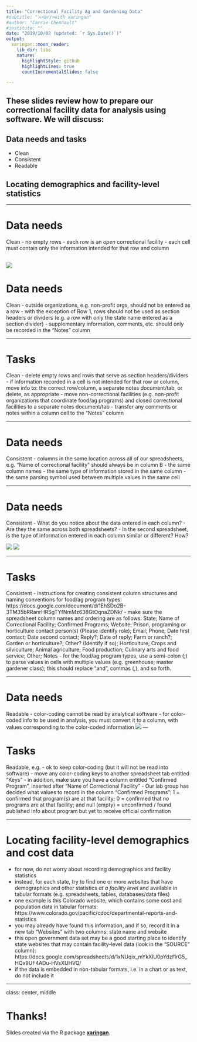 ```yaml
---
title: "Correctional Facility Ag and Gardening Data"
#subtitle: "⚔<br/>with xaringan"
#author: "Carrie Chennault"
#institute: ""
date: "2019/10/02 (updated: `r Sys.Date()`)"
output:
  xaringan::moon_reader:
    lib_dir: libs
    nature:
      highlightStyle: github
      highlightLines: true
      countIncrementalSlides: false

---
```



## These slides review how to prepare our correctional facility data for analysis using software. We will discuss:

## Data needs and tasks
- Clean
- Consistent
- Readable

## Locating demographics and facility-level statistics

---


# Data needs

Clean
- no empty rows
- each row is an *open* correctional facility
- each cell must contain only the information intended for that row and column

![](screenshot_spreadsheet.png)
---
# Data needs

Clean
- outside organizations, e.g. non-profit orgs, should not be entered as a row
- with the exception of Row 1, rows should not be used as section headers or dividers (e.g. a row with only the state name entered as a section divider)
- supplementary information, comments, etc. should only be recorded in the "Notes" column

---

# Tasks

Clean
- delete empty rows and rows that serve as section headers/dividers
- if information recorded in a cell is not intended for that row or column, move info to: the correct row/column, a separate notes document/tab, or delete, as appropriate
- move non-correctional facilities (e.g. non-profit organizations that coordinate food/ag programs) and closed correctional facilities to a separate notes document/tab
- transfer any comments or notes within a column cell to the "Notes" column


---


# Data needs

Consistent
- columns in the same location across all of our spreadsheets, e.g. "Name of correctional facility" should always be in column B
- the same column names
- the same type of information stored in the same column
- the same parsing symbol used between multiple values in the same cell

---


# Data needs

Consistent
- What do you notice about the data entered in each column? 
- Are they the same across both spreadsheets?
- In the second spreadsheet, is the type of information entered in each column similar or different? How?


![](screenshot_spreadsheet4.png)
![](screenshot_spreadsheet6.png)

---

# Tasks

Consistent
- instructions for creating consistent column structures and naming conventions for food/ag program types: https://docs.google.com/document/d/1EhSDo2B-3TM35bRRanrHRSgTYfNmMz638GtOqnaZDNk/
- make sure the spreadsheet column names and ordering are as follows:
State;	Name of Correctional Facility; Confirmed Programs;	Website;	Prison, programing or horticulture contact person(s) (Please identify role);	Email;	Phone;	Date first contact;	Date second contact;	Reply?;	Date of reply;	Farm or ranch?;	Garden or horticulture?;	Other? (Identify if so);	Horticulture;	Crops and silviculture;	Animal agriculture;	Food production;	Culinary arts and food service;	Other; Notes
- for the food/ag program types, use a semi-colon (;) to parse values in cells with multiple values (e.g. greenhouse; master gardener class); this should replace "and", commas (,), and so forth.

---

# Data needs

Readable
- color-coding cannot be read by analytical software
- for color-coded info to be used in analysis, you must convert it to a column, with values corresponding to the color-coded information
![](screenshot_spreadsheet2.png)
---

# Tasks

Readable, e.g.
- ok to keep color-coding (but it will not be read into software)
- move any color-coding keys to another spreadsheet tab entitled "Keys"
- in addition, make sure you have a column entitled "Confirmed Program", inserted after "Name of Correctional Facility"
- Our lab group has decided what values to record in the column "Confirmed Programs": 
1 = confirmed that program(s) are at that facility; 
0 = confirmed that *no* programs are at that facility; and 
null (empty) = unconfirmed / found published info about program but yet to receive official confirmation

---

# Locating facility-level demographics and cost data

- for now, do not worry about recording demographics and facility statistics
- instead, for each state, try to find one or more websites that have demographics and other statistics *at a facility level* and available in tabular formats (e.g. spreadsheets, tables, databases/data files)
- one example is this Colorado website, which contains some cost and population data in tabular formats: https://www.colorado.gov/pacific/cdoc/departmental-reports-and-statistics
- you may already have found this information, and if so, record it in a new tab "Websites" with two columns: state name and website
- this open government data set may be a good starting  place to identify state websites that may contain facility-level data (look in the "SOURCE" column): https://docs.google.com/spreadsheets/d/1xNUqix_mYkXlU0pYdzf1rG5_HQx9UF4ADu-HVsXUHVQ/
- if the data is embedded in non-tabular formats, i.e. in a chart or as text, do not include it

---

class: center, middle

# Thanks!

Slides created via the R package [**xaringan**](https://github.com/yihui/xaringan).
